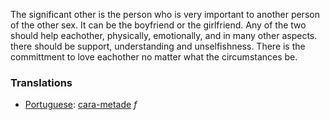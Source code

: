 The significant other is the person who is very important to another person of the other sex. It can be the boyfriend or the girlfriend. Any of the two should help eachother, physically, emotionally, and in many other aspects. there should be support, understanding and unselfishness. There is the committment to love eachother no matter what the circumstances be.
===Translations===
*[[Portuguese]]: [[cara-metade]] ''f''